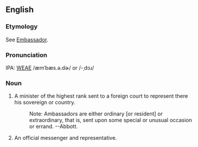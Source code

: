 ==English==
===Etymology===
See  [[Embassador]].

===Pronunciation===
IPA: [[WEAE]] /æmˈbæs.ə.dɚ/ or /-ˌdɔɹ/

===Noun===
# A minister of the highest rank sent to a foreign court to represent there his sovereign or country.
#:    Note: Ambassadors are either ordinary [or resident] or extraordinary, that is, sent upon some special or unusual occasion or errand. --Abbott.
# An official messenger and representative.
<!-- material copied from Webster's Revised Unabridged Dictionary (1913) -->